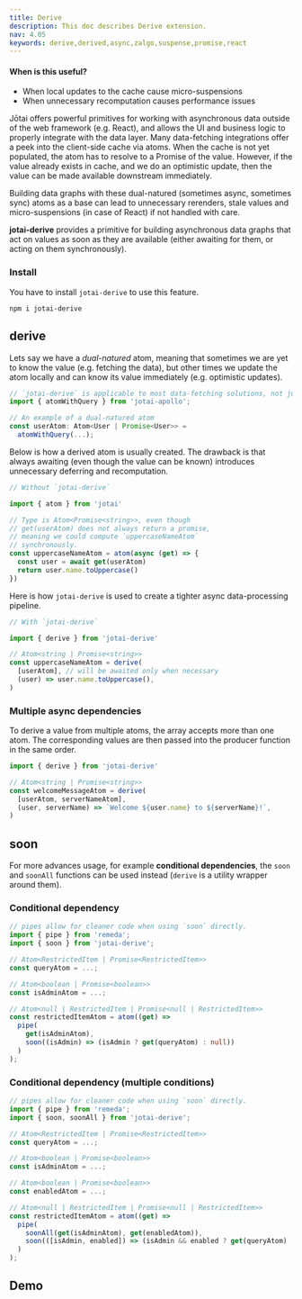 ```yaml
---
title: Derive
description: This doc describes Derive extension.
nav: 4.05
keywords: derive,derived,async,zalgo,suspense,promise,react
---
```


#### When is this useful?

- When local updates to the cache cause micro-suspensions
- When unnecessary recomputation causes performance issues

Jōtai offers powerful primitives for working with asynchronous data outside of the web framework (e.g. React), and allows the UI and business logic to properly integrate with the data layer. Many data-fetching integrations offer a peek into the client-side cache via atoms. When the cache is not yet populated, the atom has to resolve to a Promise of the value. However, if the value already exists in cache, and we do an optimistic update, then the value can be made available downstream immediately.

Building data graphs with these dual-natured (sometimes async, sometimes sync) atoms as a base can lead to unnecessary rerenders, stale values and micro-suspensions (in case of React) if not handled with care.

**jotai-derive** provides a primitive for building asynchronous data graphs that act on values as soon as they are available (either awaiting for them, or acting on them synchronously).

### Install

You have to install `jotai-derive` to use this feature.

```
npm i jotai-derive
```

## derive

Lets say we have a _dual-natured_ atom, meaning that sometimes we are yet to
know the value (e.g. fetching the data), but other times we update the atom
locally and can know its value immediately (e.g. optimistic updates).

```ts
// `jotai-derive` is applicable to most data-fetching solutions, not just `jotai-apollo`
import { atomWithQuery } from 'jotai-apollo';

// An example of a dual-natured atom
const userAtom: Atom<User | Promise<User>> =
  atomWithQuery(...);

```

Below is how a derived atom is usually created. The drawback is that always awaiting (even though the value can be known)
introduces unnecessary deferring and recomputation.

```ts
// Without `jotai-derive`

import { atom } from 'jotai'

// Type is Atom<Promise<string>>, even though
// get(userAtom) does not always return a promise,
// meaning we could compute `uppercaseNameAtom`
// synchronously.
const uppercaseNameAtom = atom(async (get) => {
  const user = await get(userAtom)
  return user.name.toUppercase()
})
```

Here is how `jotai-derive` is used to create a tighter async data-processing pipeline.

```ts
// With `jotai-derive`

import { derive } from 'jotai-derive'

// Atom<string | Promise<string>>
const uppercaseNameAtom = derive(
  [userAtom], // will be awaited only when necessary
  (user) => user.name.toUppercase(),
)
```

### Multiple async dependencies

To derive a value from multiple atoms, the array accepts more than one atom. The corresponding values are then passed
into the producer function in the same order.

```ts
import { derive } from 'jotai-derive'

// Atom<string | Promise<string>>
const welcomeMessageAtom = derive(
  [userAtom, serverNameAtom],
  (user, serverName) => `Welcome ${user.name} to ${serverName}!`,
)
```

## soon

For more advances usage, for example **conditional dependencies**, the `soon` and `soonAll` functions
can be used instead (`derive` is a utility wrapper around them).

### Conditional dependency

```ts
// pipes allow for cleaner code when using `soon` directly.
import { pipe } from 'remeda';
import { soon } from 'jotai-derive';

// Atom<RestrictedItem | Promise<RestrictedItem>>
const queryAtom = ...;

// Atom<boolean | Promise<boolean>>
const isAdminAtom = ...;

// Atom<null | RestrictedItem | Promise<null | RestrictedItem>>
const restrictedItemAtom = atom((get) =>
  pipe(
    get(isAdminAtom),
    soon((isAdmin) => (isAdmin ? get(queryAtom) : null))
  )
);
```

### Conditional dependency (multiple conditions)

```ts
// pipes allow for cleaner code when using `soon` directly.
import { pipe } from 'remeda';
import { soon, soonAll } from 'jotai-derive';

// Atom<RestrictedItem | Promise<RestrictedItem>>
const queryAtom = ...;

// Atom<boolean | Promise<boolean>>
const isAdminAtom = ...;

// Atom<boolean | Promise<boolean>>
const enabledAtom = ...;

// Atom<null | RestrictedItem | Promise<null | RestrictedItem>>
const restrictedItemAtom = atom((get) =>
  pipe(
    soonAll(get(isAdminAtom), get(enabledAtom)),
    soon(([isAdmin, enabled]) => (isAdmin && enabled ? get(queryAtom) : null))
  )
);

```

## Demo

<CodeSandbox id="jotai-derive-example-7422pk" />
